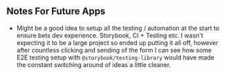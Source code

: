 
<Meta title="Documentation/Future Apps" />

## Notes For Future Apps

- Might be a good idea to setup all the testing / automation at the start to ensure bets dev experience. Storybook, CI + Testing etc. I wasn't expecting it to be a large project so ended up putting it all off, however after countless clicking and sending of the form I can see how some E2E testing setup with `@storybook/testing-library` would have made the constant switching around of ideas a little cleaner.